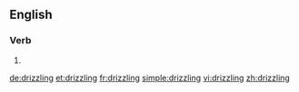 
==English==

===Verb===
{{head|en|present participle}}

# {{present participle of|drizzle|lang=en}}

[[de:drizzling]]
[[et:drizzling]]
[[fr:drizzling]]
[[simple:drizzling]]
[[vi:drizzling]]
[[zh:drizzling]]